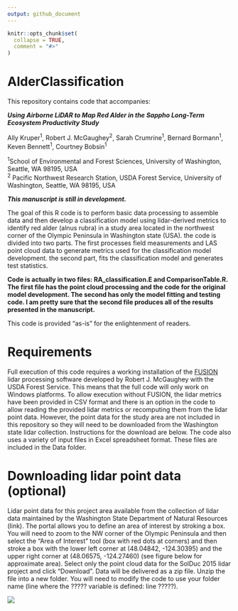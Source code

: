 ```yaml
---
output: github_document
---
```


<!-- README.md is generated from README.Rmd. Please edit that file -->

```r
knitr::opts_chunk$set(
  collapse = TRUE,
  comment = "#>"
)
```

# AlderClassification

<!-- badges: start -->
<!-- badges: end -->

This repository contains code that accompanies:  

***Using Airborne LiDAR to Map Red Alder in the Sappho Long-Term Ecosystem Productivity Study***

Ally Kruper^1^, Robert J. McGaughey^2^, Sarah Crumrine^1^, Bernard Bormann^1^, Keven Bennett^1^, Courtney Bobsin^1^

^1^School of Environmental and Forest Sciences, University of Washington, Seattle, WA 98195, USA   
^2^	Pacific Northwest Research Station, USDA Forest Service, University of Washington, Seattle, WA 98195, USA 

***This manuscript is still in development.***

The goal of this R code is to perform basic data processing to assemble data and then develop a classification model using 
lidar-derived metrics to identify red alder (alnus rubra) in a study area located in the northwest corner of the Olympic
Peninsula in Washington state (USA). the code is divided into two parts. The first processes field measurements and LAS
point cloud data to generate metrics used for the classification model development. the second part, fits the classification
model and generates test statistics.

**Code is actually in two files: RA_classification.E and ComparisonTable.R. The first file has the point cloud processing 
and the code for the original model development. The second has only the model fitting and testing code. I am pretty sure that
the second file produces all of the results presented in the manuscript.**

This code is provided "as-is" for the enlightenment of readers.

# Requirements

Full execution of this code requires a working installation of the
[FUSION](http://forsys.cfr.washington.edu/fusion/fusionlatest.html) lidar processing software
developed by Robert J. McGaughey with the USDA Forest Service. This means that the full code will
only work on Windows platforms. To allow execution without FUSION, the lidar metrics have been
provided in CSV format and there is an option in the code to allow reading the provided lidar
metrics or recomputing them from the lidar point data. However, the point data for the study area
are not included in this repository so they will need to be downloaded from the Washington state
lidar collection. Instructions for the download are below. The code also uses a variety of input
files in Excel spreadsheet format. These files are included in the Data folder.

# Downloading lidar point data (optional)

Lidar point data for this project area available from the collection of lidar data maintained by the
Washington State Department of Natural Resources (link). The portal allows you to define an area of
interest by stroking a box. You will need to zoom to the NW corner of the Olympic Peninsula and then
select the "Area of Interest" tool (box with red dots at corners) and then stroke a box with the
lower left corner at (48.04842, -124.30395) and the upper right corner at (48.06575, -124.27460)
(see figure below for approximate area). Select only the point cloud data for the SolDuc 2015 lidar
project and click "Download". Data will be delivered as a zip file. Unzip the file into a new
folder. You will need to modify the code to use your folder name (line where the ????? variable is
defined: line ?????).

![](README_files/WALidarPortal.png)

